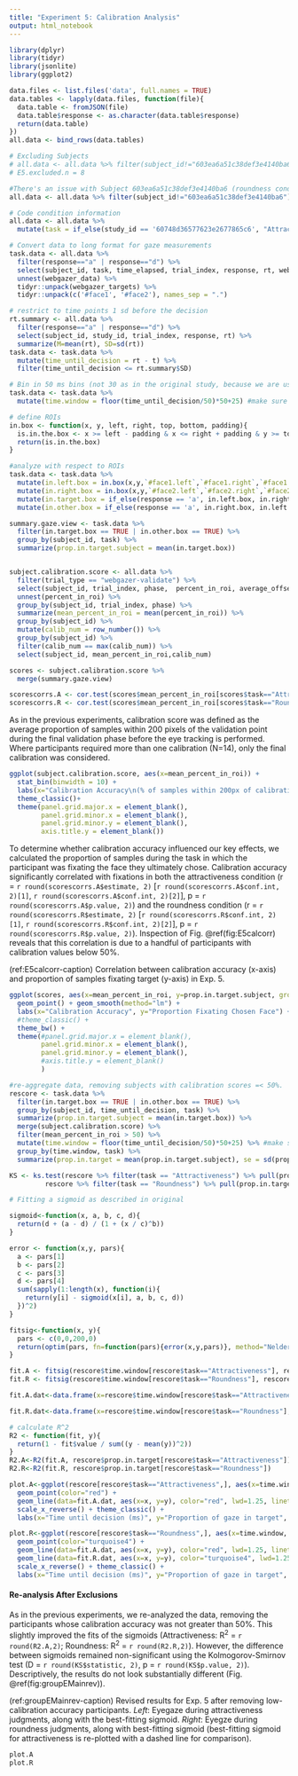 ```yaml
---
title: "Experiment 5: Calibration Analysis"
output: html_notebook
---
```


```r
library(dplyr)
library(tidyr)
library(jsonlite)
library(ggplot2)
```

```r
data.files <- list.files('data', full.names = TRUE)
data.tables <- lapply(data.files, function(file){
  data.table <- fromJSON(file)
  data.table$response <- as.character(data.table$response)
  return(data.table)
})
all.data <- bind_rows(data.tables)

# Excluding Subjects
# all.data <- all.data %>% filter(subject_id!="603ea6a51c38def3e4140ba6" & subject_id!="5ce1372c55fe0d001869c8d8" & subject_id!="5f47d860b56e68220cb86be1" & subject_id!="607eaf87ac02229ef4fa8f4a" & subject_id!="5d30857eb2f0ad00163470f3" & subject_id!="5e272684f205790453c2c4b8" & subject_id!="5f5b5881b17fa72756b8ff2a" & subject_id!="5fae5291ec402509e2885604")
# E5.excluded.n = 8

#There's an issue with Subject 603ea6a51c38def3e4140ba6 (roundness condition): their webgazer_data is a list of length 0 instead of a dataframe like the others.
all.data <- all.data %>% filter(subject_id!="603ea6a51c38def3e4140ba6")

# Code condition information
all.data <- all.data %>%
  mutate(task = if_else(study_id == '60748d36577623e2677865c6', "Attractiveness", "Roundness"))

# Convert data to long format for gaze measurements
task.data <- all.data %>%
  filter(response=="a" | response=="d") %>%
  select(subject_id, task, time_elapsed, trial_index, response, rt, webgazer_data, webgazer_targets) %>%
  unnest(webgazer_data) %>%
  tidyr::unpack(webgazer_targets) %>%
  tidyr::unpack(c('#face1', '#face2'), names_sep = ".")

# restrict to time points 1 sd before the decision
rt.summary <- all.data %>%
  filter(response=="a" | response=="d") %>%
  select(subject_id, study_id, trial_index, response, rt) %>%
  summarize(M=mean(rt), SD=sd(rt))
task.data <- task.data %>%
  mutate(time_until_decision = rt - t) %>%
  filter(time_until_decision <= rt.summary$SD)

# Bin in 50 ms bins (not 30 as in the original study, because we are using webcams)
task.data <- task.data %>%
  mutate(time.window = floor(time_until_decision/50)*50+25) #make sure bin is centered

# define ROIs
in.box <- function(x, y, left, right, top, bottom, padding){
  is.in.the.box <- x >= left - padding & x <= right + padding & y >= top - padding & y <= bottom + padding
  return(is.in.the.box)
}

#analyze with respect to ROIs
task.data <- task.data %>%
  mutate(in.left.box = in.box(x,y,`#face1.left`,`#face1.right`,`#face1.top`,`#face1.bottom`,0)) %>%
  mutate(in.right.box = in.box(x,y,`#face2.left`,`#face2.right`,`#face2.top`,`#face2.bottom`,0)) %>%
  mutate(in.target.box = if_else(response == 'a', in.left.box, in.right.box)) %>%
  mutate(in.other.box = if_else(response == 'a', in.right.box, in.left.box))

summary.gaze.view <- task.data %>%
  filter(in.target.box == TRUE | in.other.box == TRUE) %>%
  group_by(subject_id, task) %>%
  summarize(prop.in.target.subject = mean(in.target.box))


subject.calibration.score <- all.data %>%
  filter(trial_type == "webgazer-validate") %>%
  select(subject_id, trial_index, phase,  percent_in_roi, average_offset) %>% 
  unnest(percent_in_roi) %>%
  group_by(subject_id, trial_index, phase) %>% 
  summarize(mean_percent_in_roi = mean(percent_in_roi)) %>% 
  group_by(subject_id) %>% 
  mutate(calib_num = row_number()) %>%
  group_by(subject_id) %>%
  filter(calib_num == max(calib_num)) %>%
  select(subject_id, mean_percent_in_roi,calib_num)

scores <- subject.calibration.score %>%
  merge(summary.gaze.view)

scorescorrs.A <- cor.test(scores$mean_percent_in_roi[scores$task=="Attractiveness"], scores$prop.in.target.subject[scores$task=="Attractiveness"])
scorescorrs.R <- cor.test(scores$mean_percent_in_roi[scores$task=="Roundness"], scores$prop.in.target.subject[scores$task=="Roundness"])

```

As in the previous experiments, calibration score was defined as the average proportion of samples within 200 pixels of the validation point during the final validation phase before the eye tracking is performed. <!--The distribution across participants is shown in Fig. \@ref(fig:E5cal). 
(ref:E5cal-caption) Histogram of calibration success in Exp. 5. (AJ: I cut this to be more similar to the other expts)-->Where participants required more than one calibration (N=14), only the final calibration was considered.

```r
ggplot(subject.calibration.score, aes(x=mean_percent_in_roi)) +
  stat_bin(binwidth = 10) +
  labs(x="Calibration Accuracy\n(% of samples within 200px of calibration point)") +
  theme_classic()+
  theme(panel.grid.major.x = element_blank(),
        panel.grid.minor.x = element_blank(),
        panel.grid.minor.y = element_blank(),
        axis.title.y = element_blank())
```

To determine whether calibration accuracy influenced our key effects, we calculated the proportion of samples during the task in which the participant was fixating the face they ultimately chose. Calibration accuracy significantly correlated with fixations in both the attractiveness condition (r = `r round(scorescorrs.A$estimate, 2)` [`r round(scorescorrs.A$conf.int, 2)[1]`, `r round(scorescorrs.A$conf.int, 2)[2]`], p = `r round(scorescorrs.A$p.value, 2)`) and the roundness condition (r = `r round(scorescorrs.R$estimate, 2)` [`r round(scorescorrs.R$conf.int, 2)[1]`, `r round(scorescorrs.R$conf.int, 2)[2]`], p = `r round(scorescorrs.R$p.value, 2)`). Inspection of Fig. \@ref(fig:E5calcorr) reveals that this correlation is due to a handful of participants with calibration values below 50%.

(ref:E5calcorr-caption) Correlation between calibration accuracy (x-axis) and proportion of samples fixating target (y-axis) in Exp. 5.

```r
ggplot(scores, aes(x=mean_percent_in_roi, y=prop.in.target.subject, group=task, color=task))+
  geom_point() + geom_smooth(method="lm") +
  labs(x="Calibration Accuracy", y="Proportion Fixating Chosen Face") +
  #theme_classic() +
  theme_bw() +
  theme(#panel.grid.major.x = element_blank(),
        panel.grid.minor.x = element_blank(),
        panel.grid.minor.y = element_blank(),
        #axis.title.y = element_blank()
        )
```

```r

#re-aggregate data, removing subjects with calibration scores =< 50%.
rescore <- task.data %>%
  filter(in.target.box == TRUE | in.other.box == TRUE) %>%
  group_by(subject_id, time_until_decision, task) %>%
  summarize(prop.in.target.subject = mean(in.target.box)) %>%
  merge(subject.calibration.score) %>%
  filter(mean_percent_in_roi > 50) %>%
  mutate(time.window = floor(time_until_decision/50)*50+25) %>% #make sure bin is centered
  group_by(time.window, task) %>%
  summarize(prop.in.target = mean(prop.in.target.subject), se = sd(prop.in.target.subject)/sqrt(n()))

KS <- ks.test(rescore %>% filter(task == "Attractiveness") %>% pull(prop.in.target),
         rescore %>% filter(task == "Roundness") %>% pull(prop.in.target))

# Fitting a sigmoid as described in original

sigmoid<-function(x, a, b, c, d){
  return(d + (a - d) / (1 + (x / c)^b))
}

error <- function(x,y, pars){
  a <- pars[1]
  b <- pars[2]
  c <- pars[3]
  d <- pars[4]
  sum(sapply(1:length(x), function(i){
    return(y[i] - sigmoid(x[i], a, b, c, d))
  })^2)
}

fitsig<-function(x, y){
  pars <- c(0,0,200,0)
  return(optim(pars, fn=function(pars){error(x,y,pars)}, method="Nelder-Mead"))
}

fit.A <- fitsig(rescore$time.window[rescore$task=="Attractiveness"], rescore$prop.in.target[rescore$task=="Attractiveness"])
fit.R <- fitsig(rescore$time.window[rescore$task=="Roundness"], rescore$prop.in.target[rescore$task=="Roundness"])

fit.A.dat<-data.frame(x=rescore$time.window[rescore$task=="Attractiveness"], y=sigmoid(rescore$time.window[rescore$task=="Attractiveness"], fit.A$par[1], fit.A$par[2], fit.A$par[3], fit.A$par[4]))

fit.R.dat<-data.frame(x=rescore$time.window[rescore$task=="Roundness"], y=sigmoid(rescore$time.window[rescore$task=="Roundness"], fit.R$par[1], fit.R$par[2], fit.R$par[3], fit.R$par[4]))

# calculate R^2
R2 <- function(fit, y){
  return(1 - fit$value / sum((y - mean(y))^2))
}
R2.A<-R2(fit.A, rescore$prop.in.target[rescore$task=="Attractiveness"])
R2.R<-R2(fit.R, rescore$prop.in.target[rescore$task=="Roundness"])

plot.A<-ggplot(rescore[rescore$task=="Attractiveness",], aes(x=time.window, y=prop.in.target)) +
  geom_point(color="red") + 
  geom_line(data=fit.A.dat, aes(x=x, y=y), color="red", lwd=1.25, linetype = "solid") + 
  scale_x_reverse() + theme_classic() + 
  labs(x="Time until decision (ms)", y="Proportion of gaze in target", color="Task", fill="Task") + ylim(.4, 1)

plot.R<-ggplot(rescore[rescore$task=="Roundness",], aes(x=time.window, y=prop.in.target))+
  geom_point(color="turquoise4") + 
  geom_line(data=fit.A.dat, aes(x=x, y=y), color="red", lwd=1.25, linetype = "dashed") + 
  geom_line(data=fit.R.dat, aes(x=x, y=y), color="turquoise4", lwd=1.25, linetype = "solid") + 
  scale_x_reverse() + theme_classic() + 
  labs(x="Time until decision (ms)", y="Proportion of gaze in target", color="Task", fill="Task") + ylim(.4, 1)

```
#### Re-analysis After Exclusions
As in the previous experiments, we re-analyzed the data, removing the participants whose calibration accuracy was not greater than 50%. This slightly improved the fits of the sigmoids (Attractiveness: R^2^ = `r round(R2.A,2)`; Roundness: R^2^ = `r round(R2.R,2)`). However, the difference between sigmoids remained non-significant using the Kolmogorov-Smirnov test (D = `r round(KS$statistic, 2)`, p = `r round(KS$p.value, 2)`). Descriptively, the results do not look substantially different (Fig. \@ref(fig:groupEMainrev)).

(ref:groupEMainrev-caption) Revised results for Exp. 5 after removing low-calibration accuracy participants. *Left*: Eyegaze during attractiveness judgments, along with the best-fitting sigmoid. *Right*: Eyegze during roundness judgments, along with best-fitting sigmoid (best-fitting sigmoid for attractiveness is re-plotted with a dashed line for comparison).

```r
plot.A
plot.R
```
